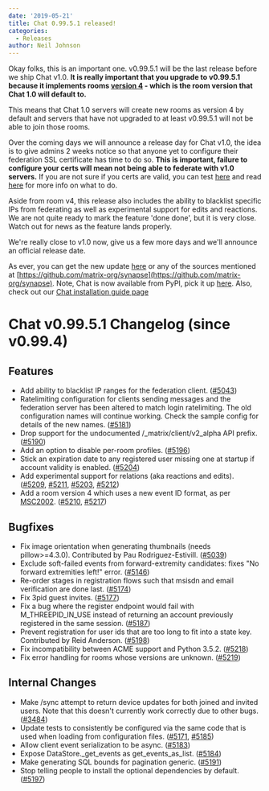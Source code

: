 ```yaml
---
date: '2019-05-21'
title: Chat 0.99.5.1 released!
categories:
  - Releases
author: Neil Johnson
---
```


Okay folks, this is an important one. v0.99.5.1 will be the last release before we ship Chat v1.0. __It is really important that you upgrade to v0.99.5.1 because it implements rooms [version 4](https://github.com/matrix-org/matrix-doc/blob/matthew/room_v4/proposals/2002-rooms-v4.md) - which is the room version that Chat 1.0 will default to.__

This means that Chat 1.0 servers will create new rooms as version 4 by default and servers that have not upgraded to at least v0.99.5.1 will not be able to join those rooms.

Over the coming days we will announce a release day for Chat v1.0, the idea is to give admins 2 weeks notice so that anyone yet to configure their federation SSL certificate has time to do so. __This is important, failure to configure your certs will mean not being able to federate with v1.0 servers.__ If you are not sure if you certs are valid, you can test [here](https://federationtester.matrix.org/) and read [here](https://github.com/matrix-org/synapse/blob/master/docs/MSC1711_certificates_FAQ.md) for more info on what to do.

Aside from room v4, this release also includes the ability to blacklist specific IPs from federating as well as experimental support for edits and reactions. We are not quite ready to mark the feature 'done done', but it is very close. Watch out for news as the feature lands properly.

We're really close to v1.0 now, give us a few more days and we'll announce an official release date.

As ever, you can get the new update [here](https://github.com/matrix-org/synapse/releases/tag/v0.99.5.1) or any of the sources mentioned at [https://github.com/matrix-org/synapse](https://github.com/matrix-org/synapse). Note, Chat is now available from PyPI, pick it up [here](https://pypi.org/project/matrix-synapse/). Also, check out our [Chat installation guide page](https://matrix.org/docs/guides/installing-synapse)

Chat v0.99.5.1 Changelog (since v0.99.4)
=========================================

Features
--------

- Add ability to blacklist IP ranges for the federation client. ([\#5043](https://github.com/matrix-org/synapse/issues/5043))
- Ratelimiting configuration for clients sending messages and the federation server has been altered to match login ratelimiting. The old configuration names will continue working. Check the sample config for details of the new names. ([\#5181](https://github.com/matrix-org/synapse/issues/5181))
- Drop support for the undocumented /_matrix/client/v2_alpha API prefix. ([\#5190](https://github.com/matrix-org/synapse/issues/5190))
- Add an option to disable per-room profiles. ([\#5196](https://github.com/matrix-org/synapse/issues/5196))
- Stick an expiration date to any registered user missing one at startup if account validity is enabled. ([\#5204](https://github.com/matrix-org/synapse/issues/5204))
- Add experimental support for relations (aka reactions and edits). ([\#5209](https://github.com/matrix-org/synapse/issues/5209), [\#5211](https://github.com/matrix-org/synapse/issues/5211), [\#5203](https://github.com/matrix-org/synapse/issues/5203), [\#5212](https://github.com/matrix-org/synapse/issues/5212))
- Add a room version 4 which uses a new event ID format, as per [MSC2002](https://github.com/matrix-org/matrix-doc/pull/2002). ([\#5210](https://github.com/matrix-org/synapse/issues/5210), [\#5217](https://github.com/matrix-org/synapse/issues/5217))


Bugfixes
--------

- Fix image orientation when generating thumbnails (needs pillow>=4.3.0). Contributed by Pau Rodriguez-Estivill. ([\#5039](https://github.com/matrix-org/synapse/issues/5039))
- Exclude soft-failed events from forward-extremity candidates: fixes "No forward extremities left!" error. ([\#5146](https://github.com/matrix-org/synapse/issues/5146))
- Re-order stages in registration flows such that msisdn and email verification are done last. ([\#5174](https://github.com/matrix-org/synapse/issues/5174))
- Fix 3pid guest invites. ([\#5177](https://github.com/matrix-org/synapse/issues/5177))
- Fix a bug where the register endpoint would fail with M_THREEPID_IN_USE instead of returning an account previously registered in the same session. ([\#5187](https://github.com/matrix-org/synapse/issues/5187))
- Prevent registration for user ids that are too long to fit into a state key. Contributed by Reid Anderson. ([\#5198](https://github.com/matrix-org/synapse/issues/5198))
- Fix incompatibility between ACME support and Python 3.5.2. ([\#5218](https://github.com/matrix-org/synapse/issues/5218))
- Fix error handling for rooms whose versions are unknown. ([\#5219](https://github.com/matrix-org/synapse/issues/5219))


Internal Changes
----------------

- Make /sync attempt to return device updates for both joined and invited users. Note that this doesn't currently work correctly due to other bugs. ([\#3484](https://github.com/matrix-org/synapse/issues/3484))
- Update tests to consistently be configured via the same code that is used when loading from configuration files. ([\#5171](https://github.com/matrix-org/synapse/issues/5171), [\#5185](https://github.com/matrix-org/synapse/issues/5185))
- Allow client event serialization to be async. ([\#5183](https://github.com/matrix-org/synapse/issues/5183))
- Expose DataStore._get_events as get_events_as_list. ([\#5184](https://github.com/matrix-org/synapse/issues/5184))
- Make generating SQL bounds for pagination generic. ([\#5191](https://github.com/matrix-org/synapse/issues/5191))
- Stop telling people to install the optional dependencies by default. ([\#5197](https://github.com/matrix-org/synapse/issues/5197))

